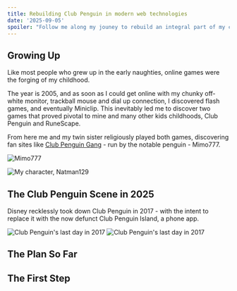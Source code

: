 ```yaml
---
title: Rebuilding Club Penguin in modern web technologies
date: '2025-09-05'
spoiler: "Follow me along my jouney to rebuild an integral part of my childhood in modern web technologies!"
---
```


## Growing Up

Like most people who grew up in the early naughties, online games were the forging of my childhood.

The year is 2005, and as soon as I could get online with my chunky off-white monitor, trackball mouse and dial up connection, I discovered flash games, and eventually Miniclip. This inevitably led me to discover two games that proved pivotal to mine and many other kids childhoods, Club Penguin and RuneScape.

From here me and my twin sister religiously played both games, discovering fan sites like [Club Penguin Gang](http://www.clubpenguingang.com/) - run by the notable penguin - Mimo777. 

 ![Mimo777](./mimo777.png "Mimo in his famous green shades with parot")

  ![My character, Natman129](./my_dude.png)

## The Club Penguin Scene in 2025

Disney recklessly took down Club Penguin in 2017 - with the intent to replace it with the now defunct Club Penguin Island, a phone app. 

![Club Penguin's last day in 2017](./last_day_1.png)
![Club Penguin's last day in 2017](./last_day_2.png)

## The Plan So Far

## The First Step